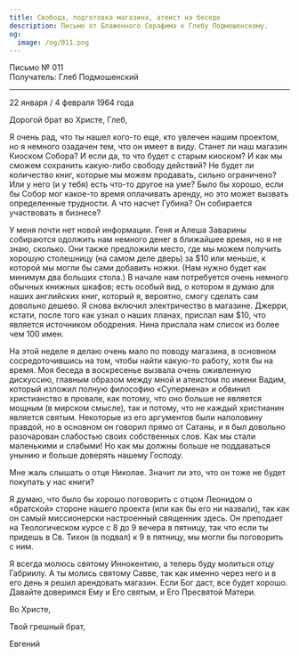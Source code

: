 ```yaml
---
title: Свобода, подготовка магазина, атеист на беседе
description: Письмо от Блаженного Серафима к Глебу Подмошенскому.
og:
  image: /og/011.png
---
```


<div style={{textAlign:'right', fontFamily:'monospace'}}>Письмо № 011</div>
<div style={{textAlign:'left', fontFamily:'monospace'}}>Получатель: Глеб Подмошенский</div>

---

22 января / 4 февраля 1964 года

Дорогой брат во Христе, Глеб,

Я очень рад, что ты нашел кого-то еще, кто увлечен нашим проектом, но я немного озадачен тем, что он имеет в виду. Станет ли наш магазин Киоском Собора? И если да, то что будет с старым киоском? И как мы сможем сохранить какую-либо свободу действий? Не будет ли количество книг, которые мы можем продавать, сильно ограничено? Или у него (и у тебя) есть что-то другое на уме? Было бы хорошо, если бы Собор мог какое-то время оплачивать аренду, но это может вызвать определенные трудности. А что насчет Губина? Он собирается участвовать в бизнесе?

У меня почти нет новой информации. Геня и Алеша Заварины собираются одолжить нам немного денег в ближайшее время, но я не знаю, сколько. Они также предложили место, где мы можем получить хорошую столешницу (на самом деле дверь) за $10 или меньше, к которой мы могли бы сами добавить ножки. (Нам нужно будет как минимум два больших стола.) В начале нам потребуется очень немного обычных книжных шкафов; есть особый вид, о котором я думаю для наших английских книг, который я, вероятно, смогу сделать сам довольно дешево. Я снова включил электричество в магазине. Джерри, кстати, после того как узнал о наших планах, прислал нам $10, что является источником ободрения. Нина прислала нам список из более чем 100 имен.

На этой неделе я делаю очень мало по поводу магазина, в основном сосредоточившись на том, чтобы найти какую-то работу, хотя бы на время. Моя беседа в воскресенье вызвала очень оживленную дискуссию, главным образом между мной и атеистом по имени Вадим, который изложил полную философию «Супермена» и обвинил христианство в провале, как потому, что оно больше не является мощным (в мирском смысле), так и потому, что не каждый христианин является святым. Некоторые из его аргументов были наполовину правдой, но в основном он говорил прямо от Сатаны, и я был довольно разочарован слабостью своих собственных слов. Как мы стали маленькими и слабыми! Но как мы должны больше не поддаваться унынию и больше доверять нашему Господу.

Мне жаль слышать о отце Николае. Значит ли это, что он тоже не будет покупать у нас книги?

Я думаю, что было бы хорошо поговорить с отцом Леонидом о «братской» стороне нашего проекта (или как бы его ни назвали), так как он самый миссионерски настроенный священник здесь. Он преподает на Теологическом курсе с 8 до 9 вечера в пятницу, так что если ты придешь в Св. Тихон (в подвал) к 9 в пятницу, мы могли бы поговорить с ним.

Я всегда молюсь святому Иннокентию, а теперь буду молиться отцу Габриилу. А ты молись святому Савве, так как именно через него и в его день я решил арендовать магазин. Если Бог даст, все будет хорошо. Давайте доверимся Ему и Его святым, и Его Пресвятой Матери.

Во Христе,

Твой грешный брат,

Евгений